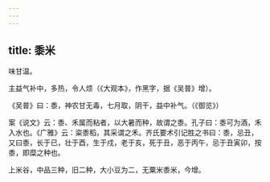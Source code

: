 ```yaml
---
---
---
```

title: 黍米
---



味甘温。

主益气补中，多热，令人烦（《大观本》，作黑字，据《吴普》增）。

《吴普》曰：黍，神农甘无毒，七月取，阴干，益中补气。（《御览》）

案《说文》云：黍、禾属而粘者，以大暑而种，故谓之黍。孔子曰：黍可为酒，禾入水也。《广雅》云：粢黍稻，其采谓之禾。齐氏要术引记胜之书曰：黍，忌丑，又曰黍，长于已，壮于酉，生于戍，老于亥，死于丑，恶于丙午，忌于丑寅卯，按黍，即糜之种也。

上米谷，中品三种，旧二种，大小豆为二，无粟米黍米，今增。